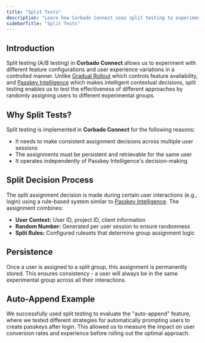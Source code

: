 ```yaml
---
title: "Split Tests"
description: "Learn how Corbado Connect uses split testing to experiment with different feature configurations and user experience variations in a controlled manner."
sidebarTitle: "Split Tests"
---
```


## Introduction

Split testing (A/B testing) in **Corbado Connect** allows us to experiment with different feature configurations and user experience variations in a controlled manner. Unlike [Gradual Rollout](/corbado-connect-new/features/gradual-rollout) which controls feature availability, and [Passkey Intelligence](/corbado-connect-new/features/passkey-intelligence) which makes intelligent contextual decisions, split testing enables us to test the effectiveness of different approaches by randomly assigning users to different experimental groups.

## Why Split Tests?

Split testing is implemented in **Corbado Connect** for the following reasons:

- It needs to make consistent assignment decisions across multiple user sessions
- The assignments must be persistent and retrievable for the same user
- It operates independently of Passkey Intelligence's decision-making

## Split Decision Process

The split assignment decision is made during certain user interactions (e.g., login) using a rule-based system similar to [Passkey Intelligence](/corbado-connect-new/features/passkey-intelligence). The assignment combines:

- **User Context:** User ID, project ID, client information
- **Random Number:** Generated per user session to ensure randomness
- **Split Rules:** Configured rulesets that determine group assignment logic

## Persistence

Once a user is assigned to a split group, this assignment is permanently stored. This ensures consistency - a user will always be in the same experimental group across all their interactions.

## Auto-Append Example

We successfully used split testing to evaluate the "auto-append" feature, where we tested different strategies for automatically prompting users to create passkeys after login. This allowed us to measure the impact on user conversion rates and experience before rolling out the optimal approach.